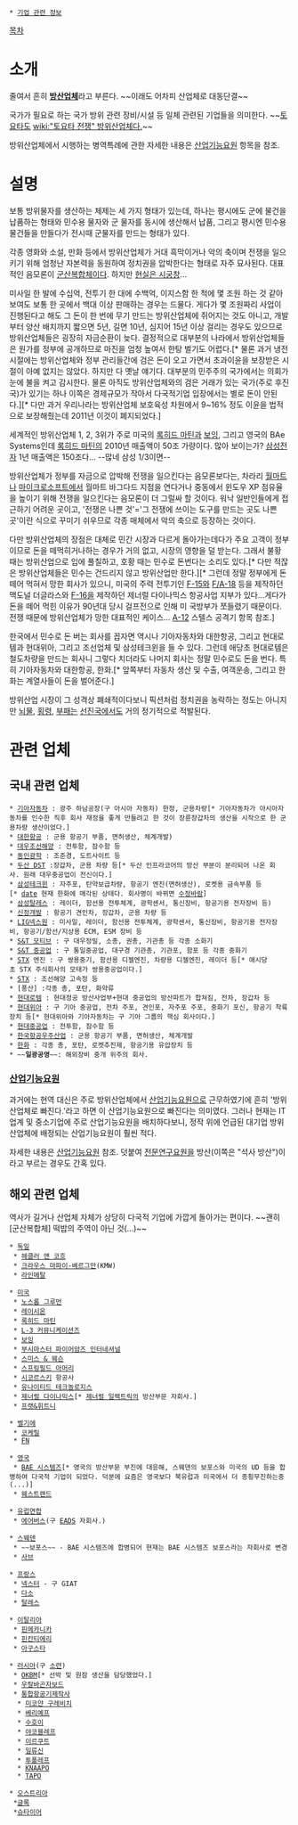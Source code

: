  * [[기업 관련 정보]]

[[목차]]
= 소개 =
줄여서 흔히 '''[[방산업체]]'''라고 부른다. ~~이래도 어차피 산업체로 대동단결~~

국가가 필요로 하는 국가 방위 관련 장비/시설 등 일체 관련된 기업들을 의미한다. ~~[[토요타]]도 [[wiki:"토요타 전쟁" 방위산업체다.]]~~

방위산업체에서 시행하는 병역특례에 관한 자세한 내용은 [[산업기능요원]] 항목을 참조.

= 설명 =
보통 방위물자를 생산하는 체제는 세 가지 형태가 있는데, 하나는 평시에도 군에 물건을 납품하는 형태와 민수용 물자와 군 물자를 동시에 생산해서 납품, 그리고 평시엔 민수용 물건들을 만들다가 전시때 군물자를 만드는 형태가 있다.

각종 영화와 소설, 만화 등에서 방위산업체가 거대 흑막이거나 악의 축이며 전쟁을 일으키기 위해 엄청난 자본력을 동원하여 정치권을 압박한다는 형태로 자주 묘사된다. 대표적인 음모론이 [[군산복합체]]이다. 하지만 [[현실은 시궁창]]...

미사일 한 발에 수십억, 전투기 한 대에 수백억, 이지스함 한 척에 몇 조원 하는 것 같아 보여도 보통 한 곳에서 백대 이상 판매하는 경우는 드물다. 게다가 몇 조원짜리 사업이 진행된다고 해도 그 돈이 한 번에 무기 만드는 방위산업체에 쥐어지는 것도 아니고, 개발부터 양산 배치까지 짧으면 5년, 길면 10년, 심지어 15년 이상 걸리는 경우도 있으므로 방위산업체들은 굉장히 자금순환이 늦다. 결정적으로 대부분의 나라에서 방위산업체들은 원가를 정부에 공개하므로 마진을 엄청 높여서 한탕 벌기도 어렵다.[* 물론 과거 냉전시절에는 방위산업체와 정부 관리들간에 검은 돈이 오고 가면서 초과이윤을 보장받은 시절이 아예 없지는 않았다. 하지만 다 옛날 얘기다. 대부분의 민주주의 국가에서는 의회가 눈에 불을 켜고 감시한다. 물론 아직도 방위산업체와의 검은 거래가 있는 국가(주로 후진국)가 있기는 하나 이쪽은 경제규모가 작아서 다국적기업 입장에서는 별로 돈이 안된다.][* 다만 과거 우리나라는 방위산업체 보호육성 차원에서 9~16% 정도 이윤을 법적으로 보장해줬는데 2011년 이것이 폐지되었다.]

세계적인 방위산업체 1, 2, 3위가 주로 미국의 [[록히드 마틴]]과 [[보잉]], 그리고 영국의 BAe Systems인데 [[록히드 마틴]]의 2010년 매출액이 50조 가량이다. 많아 보이는가? [[삼성전자]] 1년 매출액은 150조다... --많네 삼성 1/3이면--

방위산업체가 정부를 자금으로 압박해 전쟁을 일으킨다는 음모론보다는, 차라리 [[월마트]]나 [[마이크로소프트]]에서 월마트 바그다드 지점을 연다거나 중동에서 윈도우 XP 점유율을 높이기 위해 전쟁을 일으킨다는 음모론이 더 그럴싸 할 것이다. 워낙 일반인들에게 접근하기 어려운 곳이고, '전쟁은 나쁜 것'='그 전쟁에 쓰이는 도구를 만드는 곳도 나쁜 곳'이란 식으로 꾸미기 쉬우므로 각종 매체에서 악의 축으로 등장하는 것이다.

다만 방위산업체의 장점은 대체로 민간 시장과 다르게 돌아가는데다가 주요 고객이 정부이므로 돈을 떼먹히거나하는 경우가 거의 없고, 시장의 영향을 덜 받는다. 그래서 불황 때는 방위산업으로 입에 풀칠하고, 호황 때는 민수로 돈번다는 소리도 있다.[* 다만 적잖은 방위산업체들은 민수는 건드리지 않고 방위산업만 한다.][* 그런데 정말 정부에게 돈 떼어 먹혀서 망한 회사가 있으니, 미국의 주력 전투기인 [[F-15]]와 [[F/A-18]] 등을 제작하던 맥도널 더글라스와 [[F-16]]을 제작하던 제너럴 다이나믹스 항공사업 지부가 있다...게다가 돈을 떼어 먹힌 이유가 90년대 당시 걸프전으로 인해 미 국방부가 쪼들렸기 때문이다. 전쟁 때문에 방위산업체가 망한 대표적인 케이스... [[A-12]] 스텔스 공격기 항목 참조.]

한국에서 민수로 돈 버는 회사를 꼽자면 역시나 기아자동차와 대한항공, 그리고 현대로템과 현대위아, 그리고 조선업체 및 삼성테크윈을 들 수 있다. 그런데 애당초 현대로템은 철도차량을 만드는 회사니 그렇다 치더라도 나머지 회사는 정말 민수로도 돈을 번다. 특히 기아자동차와 대한항공, 한화.[* 앞쪽부터 자동차 생산 및 수출, 여객운송, 그리고 한화는 계열사들이 돈을 벌어준다.]

방위산업 시장이 그 성격상 폐쇄적이다보니 픽션처럼 정치권을 농락하는 정도는 아니지만 [[뇌물]], [[횡령]], [[부패]]는 [[선진국]]에서도 거의 정기적으로 적발된다.

= 관련 업체 =
== 국내 관련 업체 ==
 * [[기아자동차]] : 광주 하남공장(구 아시아 자동차) 한정, 군용차량[* 기아자동차가 아시아자동차를 인수한 직후 회사 재정을 좋게 만들려고 한 것이 장륜장갑차의 생산을 시작으로 한 군용차량 생산이었다.]
 * [[대한항공]] : 군용 항공기 부품, 면허생산, 체계개발)
 * [[대우조선해양]] : 전투함, 잠수함 등
 * [[동인광학]] : 조준경, 도트사이트 등
 * [[두산 DST]] :장갑차, 군용 차량 등[* 두산 인프라코어의 방산 부분이 분리되어 나온 회사. 원래 대우중공업이 전신이다.]
 * [[삼성테크윈]] : 자주포, 탄약보급차량, 항공기 엔진(면허생산), 로켓용 금속부품 등[* [[date]] 현재 한화에 매각된 상태다. 회사명이 바뀌면 [[수정바람]]]
 * [[삼성탈레스]] : 레이더, 함선용 전투체계, 광학센서, 통신장비, 항공기용 전자장비 등)
 * [[신정개발]] : 항공기 견인차, 장갑차, 군용 차량 등
 * [[LIG넥스원]] : 미사일, 레이더, 함선용 전투체계, 광학센서, 통신장비, 항공기용 전자장비, 항공기/함선/지상용 ECM, ESM 장비 등
 * [[S&T 모티브]] : 구 대우정밀, 소총, 권총, 기관총 등 각종 소화기
 * [[S&T 중공업]] : 구 통일중공업, 대구경 기관총, 기관포, 함포 등 각종 중화기
 * [[STX]] 엔진 : 구 쌍용중기, 함선용 디젤엔진, 차량용 디젤엔진, 레이더 등[* 애시당초 STX 주식회사의 모태가 쌍용중공업이다.]
 * [[STX]] : 조선해양 고속정 등
 * [풍산] :각종 총, 포탄, 화약류
 * [[현대로템]] : 현대정공 방산사업부+현대 중공업의 방산파트가 합쳐짐, 전차, 장갑차 등
 * [[현대위아]] : 구 기아 중공업, 전차 주포, 견인포, 자주포 주포, 중화기 포신, 항공기 착륙장치 등[* 현대위아와 기아자동차는 구 기아 그룹의 핵심 회사이다.]
 * [[현대중공업]] : 전투함, 잠수함 등
 * [[한국항공우주산업]] : 군용 항공기 부품, 면허생산, 체계개발
 * [[한화]] : 각종 총, 포탄, 로켓추진제, 항공기용 유압장치 등
 * ~~'''일광공영'''~~: 해외장비 중개 위주의 회사. 
=== [[산업기능요원]] ===
과거에는 현역 대신은 주로 방위산업체에서 [[산업기능요원]]으로 근무하였기에 흔히  '방위산업체로 빠진다.'라고 하면 이 산업기능요원으로 빠진다는 의미였다. 그러나 현재는 IT 업계 및 중소기업에 주로 산업기능요원을 배치하다보니, 정작 위에 언급된 대기업 방위산업체에 배정되는 산업기능요원이 훨씬 적다. 

자세한 내용은 [[산업기능요원]] 참조. 
덧붙여 [[전문연구요원]]을 방산(이쪽은 "석사 방산")이라고 부르는 경우도 간혹 있다.

== 해외 관련 업체 ==

역사가 길거나 산업체 자체가 상당히 다국적 기업에 가깝게 돌아가는 편이다. ~~괜히 [군산복합체] 떡밥의 주역이 아닌 것(...)~~

 * [[독일]]
  * [[헤클러 앤 코흐]]
  * [[크라우스 마파이-베르그만]](KMW)
  * [[라인메탈]]

 * [[미국]]
  * [[노스롭 그루먼]]
  * [[레이시온]]
  * [[록히드 마틴]]
  * [[L-3 커뮤니케이션즈]]
  * [[보잉]]
  * [[부시마스터 파이어암즈 인터네셔널]]
  * [[스미스 & 웨슨]]
  * [[스프링필드 아머리]]
  * [[시코르스키]] 항공사
  * [[유나이티드 테크놀로지스]]
  * [[제너럴 다이나믹스]][* [[제너럴 일렉트릭]]의 방산부문 자회사.]
  * [[프랫&휘트니]]

 * [[벨기에]]
  * [[코케릴]]
  * [[FN]]

 * [[영국]]
  * [[BAE 시스템즈]][* 영국의 방산부문 부진에 대응해, 스웨덴의 보포스와 미국의 UD 등을 합병하여 다국적 기업이 되었다. 덕분에 요즘은 영국보다 북유럽과 미국에서 더 종횡무진하는중(...)]
  * [[웨스트랜드]]

 * [[유럽연합]]
  * [[에어버스]](구 [[EADS]] 자회사.)

 * [[스웨덴]]
  * ~~보포스~~ - BAE 시스템즈에 합병되어 현재는 BAE 시스템즈 보포스라는 자회사로 변경
  * [[사브]]

 * [[프랑스]]
  * [[넥스터]] - 구 GIAT
  * [[다소]]
  * [[탈레스]]

 * [[이탈리아]]
  * [[핀메카니카]]
  * [[핀칸티에리]]
  * [[아구스타]]

 * [[러시아]](구 [[소련]])
  * [[OKBM]][* 선박 및 원잠 생산을 담당했었다.]
  * [[우랄바곤자보드]]
  * [[통합항공기제작사]]
   * [[미그|미코얀 구레비치]]
   * [[베리예프]]
   * [[수호이]]
   * [[야코블레프]]
   * [[이르쿠트]]
   * [[일류신]]
   * [[투폴레프]]
   * [[KNAAPO]]
   * [[TAPO]]

 * [[오스트리아]]
  *[[글록]]
  *[[슈타이어]]

